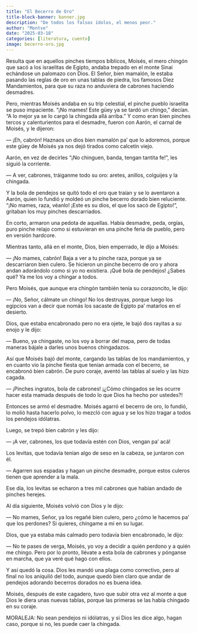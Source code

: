 ```yaml
---
title: "El Becerro de Oro"
title-block-banner: banner.jpg
description: "De todos los falsos ídolos, el menos peor."
author: "Montse"
date: "2025-03-18"
categories: [literatura, cuento]
image: becerro-oro.jpg
---
```


Resulta que en aquellos pinches tiempos bíblicos, Moisés, el mero chingón que sacó a los israelitas de Egipto, andaba trepado en el monte Sinaí echándose un palomazo con Dios. El Señor, bien mamalón, le estaba pasando las reglas de oro en unas tablas de piedra, los famosos Diez Mandamientos, para que su raza no anduviera de cabrones haciendo desmadres.  

Pero, mientras Moisés andaba en su trip celestial, el pinche pueblo israelita se puso impaciente. "¡No mames! Este güey ya se tardó un chingo," decían. "A lo mejor ya se lo cargó la chingada allá arriba." Y como eran bien pinches tercos y calenturientos para el desmadre, fueron con Aarón, el carnal de Moisés, y le dijeron:  

— ¡Eh, cabrón! Haznaos un dios bien mamalón pa' que lo adoremos, porque este güey de Moisés ya nos dejó tirados como calcetín viejo.  

Aarón, en vez de decirles "¡No chinguen, banda, tengan tantita fe!", les siguió la corriente.  

— A ver, cabrones, tráiganme todo su oro: aretes, anillos, colguijes y la chingada.  

Y la bola de pendejos se quitó todo el oro que traían y se lo aventaron a Aarón, quien lo fundió y moldeó un pinche becerro dorado bien reluciente. "¡No mames, raza, véanlo! ¡Este es su dios, el que los sacó de Egipto!", gritaban los muy pinches descarriados.  

En corto, armaron una pedota de aquellas. Había desmadre, peda, orgías, puro pinche relajo como si estuvieran en una pinche feria de pueblo, pero en versión hardcore.  

Mientras tanto, allá en el monte, Dios, bien emperrado, le dijo a Moisés:  

— ¡No mames, cabrón! Baja a ver a tu pinche raza, porque ya se descarriaron bien culero. Se hicieron un pinche becerro de oro y ahora andan adorándolo como si yo no existiera. ¡Qué bola de pendejos! ¿Sabes qué? Ya me los voy a chingar a todos.  

Pero Moisés, que aunque era chingón también tenía su corazoncito, le dijo:  

— ¡No, Señor, cálmate un chingo! No los destruyas, porque luego los egipcios van a decir que nomás los sacaste de Egipto pa’ matarlos en el desierto.  

Dios, que estaba encabronado pero no era ojete, le bajó dos rayitas a su enojo y le dijo:  

— Bueno, ya chingaste, no los voy a borrar del mapa, pero de todas maneras bájale a darles unos buenos chingadazos.  

Así que Moisés bajó del monte, cargando las tablas de los mandamientos, y en cuanto vio la pinche fiesta que tenían armada con el becerro, se encabronó bien cabrón. De puro coraje, aventó las tablas al suelo y las hizo cagada.  

— ¡Pinches ingratos, bola de cabrones! ¡¿Cómo chingados se les ocurre hacer esta mamada después de todo lo que Dios ha hecho por ustedes?!  

Entonces se armó el desmadre. Moisés agarró el becerro de oro, lo fundió, lo molió hasta hacerlo polvo, lo mezcló con agua y se los hizo tragar a todos los pendejos idólatras.  

Luego, se trepó bien cabrón y les dijo:  

— ¡A ver, cabrones, los que todavía estén con Dios, vengan pa’ acá!  

Los levitas, que todavía tenían algo de seso en la cabeza, se juntaron con él.  

— Agarren sus espadas y hagan un pinche desmadre, porque estos culeros tienen que aprender a la mala.  

Ese día, los levitas se echaron a tres mil cabrones que habían andado de pinches herejes.  

Al día siguiente, Moisés volvió con Dios y le dijo:  

— No mames, Señor, ya los regañé bien culero, pero ¿cómo le hacemos pa’ que los perdones? Si quieres, chíngame a mí en su lugar.  

Dios, que ya estaba más calmado pero todavía bien encabronado, le dijo:  

— No te pases de verga, Moisés, yo voy a decidir a quién perdono y a quién me chingo. Pero por lo pronto, llévate a esta bola de cabrones y pónganse en marcha, que ya veré qué hago con ellos.  

Y así quedó la cosa. Dios les mandó una plaga como correctivo, pero al final no los aniquiló del todo, aunque quedó bien claro que andar de pendejos adorando becerros dorados no es buena idea.  

Moisés, después de este cagadero, tuvo que subir otra vez al monte a que Dios le diera unas nuevas tablas, porque las primeras se las había chingado en su coraje.  

MORALEJA: No sean pendejos ni idólatras, y si Dios les dice algo, hagan caso, porque si no, les puede caer la chingada.